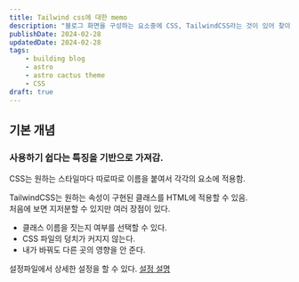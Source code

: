 ```yaml
---
title: Tailwind css에 대한 memo
description: "블로그 화면을 구성하는 요소중에 CSS, TailwindCSS라는 것이 있어 찾아봄.               "
publishDate: 2024-02-28
updatedDate: 2024-02-28
tags:
    - building blog
    - astro
    - astro cactus theme
    - CSS
draft: true
---
```


## 기본 개념

### 사용하기 쉽다는 특징을 기반으로 가져감.

CSS는 원하는 스타일마다 따로따로 이름을 붙여서 각각의 요소에 적용함.

TailwindCSS는 원하는 속성이 구현된 클래스를 HTML에 적용할 수 있음.  
처음에 보면 지저분할 수 있지만 여러 장점이 있다.

-   클래스 이름을 짓는지 여부를 선택할 수 있다.
-   CSS 파일의 덩치가 커지지 않는다.
-   내가 바꿔도 다른 곳의 영향을 안 준다.

설정파일에서 상세한 설정을 할 수 있다.
[설정 설명](https://tailwindcss.com/docs/configuration)
